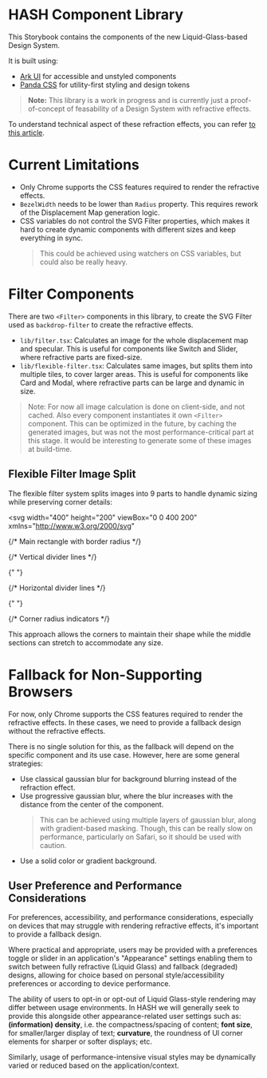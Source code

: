 
<Meta title="Introduction" />

# HASH Component Library

This Storybook contains the components of the new Liquid-Glass-based Design System.

It is built using:

- [Ark UI](https://ark-ui.com/) for accessible and unstyled components
- [Panda CSS](https://panda-css.com/) for utility-first styling and design tokens

> **Note:** This library is a work in progress and is currently just a proof-of-concept of feasability of a Design System with refractive effects.

To understand technical aspect of these refraction effects, you can refer [to this article](https://kube.io/blog/liquid-glass-css-svg/).

# Current Limitations

- Only Chrome supports the CSS features required to render the refractive effects.
- `BezelWidth` needs to be lower than `Radius` property. This requires rework of the Displacement Map generation logic.
- CSS variables do not control the SVG Filter properties, which makes it hard to create dynamic components with different sizes and keep everything in sync.
  > This could be achieved using watchers on CSS variables, but could also be really heavy.

# Filter Components

There are two `<Filter>` components in this library, to create the SVG Filter used as `backdrop-filter` to create the refractive effects.

- `lib/filter.tsx`: Calculates an image for the whole displacement map and specular. This is useful for components like Switch and Slider, where refractive parts are fixed-size.
- `lib/flexible-filter.tsx`: Calculates same images, but splits them into multiple tiles, to cover larger areas. This is useful for components like Card and Modal, where refractive parts can be large and dynamic in size.

> Note: For now all image calculation is done on client-side, and not cached. Also every component instantiates it own `<Filter>` component.
> This can be optimized in the future, by caching the generated images, but was not the most performance-critical part at this stage.
> It would be interesting to generate some of these images at build-time.

## Flexible Filter Image Split

The flexible filter system splits images into 9 parts to handle dynamic sizing while preserving corner details:

<svg
  width="400"
  height="200"
  viewBox="0 0 400 200"
  xmlns="http://www.w3.org/2000/svg"
>
  {/* Main rectangle with border radius */}
  <rect
    x="50"
    y="50"
    width="300"
    height="100"
    rx="20"
    ry="20"
    fill="none"
    stroke="#333"
    strokeWidth="2"
  />

{/* Vertical divider lines */}

{" "}

<line
  x1="90"
  y1="50"
  x2="90"
  y2="150"
  stroke="#666"
  strokeWidth="1"
  strokeDasharray="4,2"
/>
<line
  x1="310"
  y1="50"
  x2="310"
  y2="150"
  stroke="#666"
  strokeWidth="1"
  strokeDasharray="4,2"
/>

{/* Horizontal divider lines */}

{" "}

<line
  x1="50"
  y1="90"
  x2="350"
  y2="90"
  stroke="#666"
  strokeWidth="1"
  strokeDasharray="4,2"
/>
<line
  x1="50"
  y1="110"
  x2="350"
  y2="110"
  stroke="#666"
  strokeWidth="1"
  strokeDasharray="4,2"
/>

{/* Corner radius indicators */}

  <circle
    cx="70"
    cy="70"
    r="15"
    fill="none"
    stroke="#999"
    strokeWidth="1"
    strokeDasharray="2,2"
  />
  <circle
    cx="330"
    cy="70"
    r="15"
    fill="none"
    stroke="#999"
    strokeWidth="1"
    strokeDasharray="2,2"
  />
  <circle
    cx="70"
    cy="130"
    r="15"
    fill="none"
    stroke="#999"
    strokeWidth="1"
    strokeDasharray="2,2"
  />
  <circle
    cx="330"
    cy="130"
    r="15"
    fill="none"
    stroke="#999"
    strokeWidth="1"
    strokeDasharray="2,2"
  />
</svg>

This approach allows the corners to maintain their shape while the middle sections can stretch to accommodate any size.

# Fallback for Non-Supporting Browsers

For now, only Chrome supports the CSS features required to render the refractive effects. In these cases, we need to provide a fallback design without the refractive effects.

There is no single solution for this, as the fallback will depend on the specific component and its use case. However, here are some general strategies:

- Use classical gaussian blur for background blurring instead of the refraction effect.
- Use progressive gaussian blur, where the blur increases with the distance from the center of the component.
  > This can be achieved using multiple layers of gaussian blur, along with gradient-based masking.
  > Though, this can be really slow on performance, particularly on Safari, so it should be used with caution.
- Use a solid color or gradient background.

## User Preference and Performance Considerations

For preferences, accessibility, and performance considerations, especially on devices that may struggle with rendering refractive effects, it's important to provide a fallback design.

Where practical and appropriate, users may be provided with a preferences toggle or slider in an application's "Appearance" settings enabling them to switch between fully refractive (Liquid Glass) and fallback (degraded) designs, allowing for choice based on personal style/accessibility preferences or according to device performance.

The ability of users to opt-in or opt-out of Liquid Glass-style rendering may differ between usage environments. In HASH we will generally seek to provide this alongside other appearance-related user settings such as: **(information) density**, i.e. the compactness/spacing of content; **font size**, for smaller/larger display of text; **curvature**, the roundness of UI corner elements for sharper or softer displays; etc.

Similarly, usage of performance-intensive visual styles may be dynamically varied or reduced based on the application/context.
